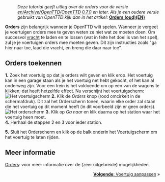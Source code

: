 {{en/-}}{{nl/Manual/Tutorial}}
:''Deze tutorial geeft uitleg over de orders voor de versie [[en/Archive/OpenTTD/OpenTTD 0.7.0]] en later. Als je een oudere versie gebruikt van OpenTTD kijk dan in het artikel:'' '''[[en/Archive/Manual/Orders (old)|Orders (oud)(EN)]]'''
'''Orders''' zijn belangrijk wanneer je OpenTTD wilt spelen. Wanneer je vergeet je voertuigen orders mee te geven weten ze niet wat ze moeten doen. Om succesvol [[nl/Manual/Vracht|vracht]] te laden en te lossen (wat in feite het doel is van het spel), zul je je voertuigen orders mee moeten geven. Dit zijn instructies zoals "ga hier naar toe, laad die vracht, en breng die daar naar toe".
==Orders toekennen==
'''1.''' Zoek het voertuig op dat je orders wilt geven en klik erop. Het voertuig kan in een garage staan als je het voertuig net hebt gekocht, of het kan al onderweg zijn. Voor een trein is het voldoende om op een van de wagons te klikken; dat heeft hetzelfde effect. Nu verschijnt het voertuigscherm:<br/>[[File:nl/Archive/Unmapped/Voertuigscherm nieuw 1.png|frame|none|Het voertuigscherm]]
'''2.''' Klik de ''Orders'' knop (rood omcirkelt in de schermafdruk). Dit zal het Orderscherm tonen, waarin elke order zal staan die het voertuig op dit moment heeft (in dit voorbeeld zijn er geen orders).<br/>[[File:nl/Archive/Unmapped/Orderscherm nieuw.png|frame|none|Het orderscherm]]
'''3.''' Klik op ''Ga naar'' en klik daarna op het station waar het voertuig heen moet.<br>
'''4.''' Herhaal de stappen 2 en 3 voor ieder station.

'''5.''' Sluit het Orderscherm en klik op de balk onderin het Voertuigscherm om het voertuig te laten rijden.
==Meer informatie==
[[nl/Manual/Orders|Orders]]: voor meer informatie over de (zeer uitgebreide) mogelijkheden.

<span style="float: right">[[nl/Manual/Voertuig aanpassen|'''Volgende''': Voertuig aanpassen]] &raquo;</span>

